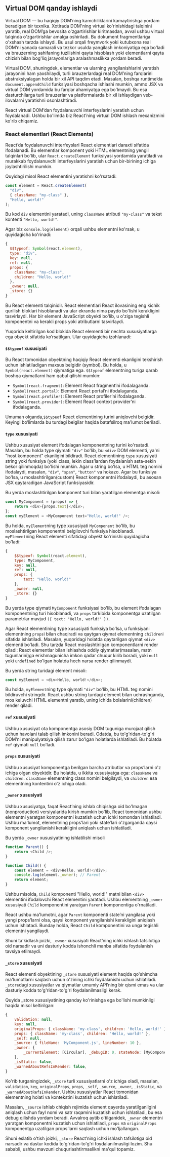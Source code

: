 ## Virtual DOM qanday ishlaydi
Virtual DOM — bu haqiqiy DOM’ning kamchiliklarini kamaytirishga yordam beradigan bir texnika. Xotirada DOM'ning virtual ko'rinishidagi talqinini yaratib, real DOM’ga bevosita o'zgartirishlar kiritmasdan, avval ushbu virtual talqinda o'zgartirishlar amalga oshiriladi. Bu dokument fragmentlariga o'xshash tarzda ishlaydi. Bu usul orqali freymvork yoki kutubxona real DOM’ni yanada samarali va tezkor usulda yangilash imkoniyatiga ega bo'ladi va brauzerning sahifaning tuzilishini qayta hisoblash yoki elementlarni qayta chizish bilan bog'liq jarayonlariga aralashmaslikka yordam beradi.

Virtual DOM, shuningdek, elementlar va ularning yangilanishlarini yaratish jarayonini ham yaxshilaydi, turli brauzerlardagi real DOM’ning farqlarini abstraksiyalagan holda bir xil API taqdim etadi. Masalan, boshqa runtime’da `document.appendChild` funksiyasi boshqacha ishlashi mumkin, ammo JSX va virtual DOM yordamida bu farqlar ahamiyatga ega bo'lmaydi. Bu esa dasturchilarga turli brauzerlar va platformalarda bir xil ishlaydigan veb-ilovalarni yaratishni osonlashtiradi.

React virtual DOM’dan foydalanuvchi interfeyslarini yaratish uchun foydalanadi. Ushbu bo'limda biz React’ning virtual DOM ishlash mexanizmini ko'rib chiqamiz.


### React elementlari (React Elements)
React’da foydalanuvchi interfeyslari React elementlari daraxti sifatida ifodalanadi. Bu elementlar komponent yoki HTML elementning yengil talqinlari bo'lib, ular `React.createElement` funksiyasi yordamida yaratiladi va murakkab foydalanuvchi interfeyslarini yaratish uchun bir-birining ichiga joylashtirilishi mumkin.

Quyidagi misol React elementini yaratishni ko'rsatadi:
``` js copy
const element = React.createElement(
  "div",
  { className: "my-class" },
  "Hello, world!"
);
```

Bu kod `div` elementini yaratadi, uning `className` atributi `"my-class"` va tekst kontenti `"Hello, world!"`.

Agar biz `console.log(element)` orqali ushbu elementni ko'rsak, u quyidagicha ko'rinadi:
``` jsx copy
{
  $$typeof: Symbol(react.element),
  type: "div",
  key: null,
  ref: null,
  props: {
    className: "my-class",
    children: "Hello, world!"
  },
  _owner: null,
  _store: {}
}
```
Bu React elementi talqinidir. React elementlari React ilovasining eng kichik qurilish bloklari hisoblanadi va ular ekranda nima paydo bo'lishi kerakligini tasvirlaydi. Har bir element JavaScript obyekti bo'lib, u o'ziga tegishli komponentni va kerakli props yoki atributlarni tasvirlaydi.

Yuqorida keltirilgan kod blokida React elementi bir nechta xususiyatlarga ega obyekt sifatida ko‘rsatilgan. Ular quyidagicha izohlanadi:


#### `$$typeof` xususiyati
Bu React tomonidan obyektning haqiqiy React elementi ekanligini tekshirish uchun ishlatiladigan maxsus belgidir (symbol). Bu holda, u `Symbol(react.element)` qiymatiga ega. `$$typeof` elementning turiga qarab boshqa qiymatlarni ham qabul qilishi mumkin:
- `Symbol(react.fragment)`: Element React fragment’ni ifodalaganda.
- `Symbol(react.portal)`: Element React portal’ni ifodalaganda.
- `Symbol(react.profiler)`: Element React profiler’ni ifodalaganda.
- `Symbol(react.provider)`: Element React context provider’ni ifodalaganda.

Umuman olganda,`$$typeof` React elementining turini aniqlovchi belgidir. Keyingi bo‘limlarda bu turdagi belgilar haqida batafsilroq ma'lumot beriladi.


#### `type` xususiyati
Ushbu xususiyat element ifodalagan komponentning turini ko'rsatadi. Masalan, bu holda type qiymati `"div"` bo'lib, bu `<div>` DOM elementi, ya'ni "host komponent" ekanligini bildiradi. React elementining `type` xususiyati string yoki funksiya (yoki class, lekin class’lardan foydalanish asta-sekin bekor qilinmoqda) bo'lishi mumkin. Agar u string bo'lsa, u HTML teg nomini ifodalaydi, masalan, `"div"`, `"span"`, `"button"` va hokazo. Agar bu funksiya bo'lsa, u moslashtirilgan(custom) React komponentni ifodalaydi, bu asosan JSX qaytaradigan JavaScript funksiyasidir.

Bu yerda moslashtirilgan komponent turi bilan yaratilgan elementga misoli:
``` js copy
const MyComponent = (props) => {
    return <div>{props.text}</div>;
};
const myElement = <MyComponent text="Hello, world!" />;
```

Bu holda, `myElement`ning type xususiyati `MyComponent` bo'lib, bu moslashtirilgan komponentni belgilovchi funksiya hisoblanadi. `myElement`ning React elementi sifatidagi obyekt ko'rinishi quyidagicha bo'ladi:
``` js copy
{
    $$typeof: Symbol(react.element),
    type: MyComponent,
    key: null,
    ref: null,
    props: {
        text: "Hello, world!"
    },
    _owner: null,
    _store: {}
}
```

Bu yerda type qiymati `MyComponent` funksiyasi bo'lib, bu element ifodalagan komponentning turi hisoblanadi, va `props` tarkibida komponentga uzatilgan parametrlar mavjud `({ text: "Hello, world!" })`.

Agar React elementining type xususiyati funksiya bo'lsa, u funksiyani elementning `props`i bilan chaqiradi va qaytgan qiymat elementning `children`i sifatida ishlatiladi. Masalan, yuqoridagi holatda qaytarilgan qiymat `<div>` elementi bo'ladi. Shu tarzda React moslashtirilgan komponentlarni render qiladi: React elementlar bilan ishlashda oddiy qiymatlar(masalan, matn tugunlarini)ga erishmagunicha imkon qadar chuqur kirib boradi, yoki `null` yoki `undefined` bo'lgan holatda hech narsa render qilinmaydi.

Bu yerda string turidagi element misoli:

``` js copy
const myElement = <div>Hello, world!</div>;
```

Bu holda, `myElement`ning type qiymati `"div"` bo'lib, bu HTML teg nomini bildiruvchi stringdir. React ushbu string turdagi element bilan uchrashganda, mos keluvchi HTML elementni yaratib, uning ichida bolalarini(children) render qiladi.


#### `ref` xususiyati
Ushbu xususiyat ota komponentga asosiy DOM tuguniga murojaat qilish uchun havolani talab qilish imkonini beradi. Odatda, bu to'g'ridan-to'g'ri DOM’ni manipulyatsiya qilish zarur bo'lgan holatlarda ishlatiladi. Bu holatda `ref` qiymati `null` bo'ladi.


#### `props` xususiyati
Ushbu xususiyat komponentga berilgan barcha atributlar va props’larni o'z ichiga olgan obyektdir. Bu holatda, u ikkita xususiyatga ega: `className` va `children`. `className` elementning class nomini belgilaydi, va `children` esa elementning kontentini o'z ichiga oladi.


#### `_owner` xususiyati
Ushbu xususiyatga, faqat React’ning ishlab chiqishga oid bo'lmagan (nonproduction) versiyalarida kirish mumkin bo'lib, React tomonidan ushbu elementni yaratgan komponentni kuzatish uchun ichki tomondan ishlatiladi. Ushbu ma'lumot, elementning props’lari yoki state’lari o'zgarganda qaysi komponent yangilanishi kerakligini aniqlash uchun ishlatiladi.

Bu yerda `_owner` xususiyatining ishlatilishi misoli
``` js copy
function Parent() {
    return <Child />;
}

function Child() {
    const element = <div>Hello, world!</div>;
    console.log(element._owner); // Parent
    return element;
}
```

Ushbu misolda, `Child` komponenti "Hello, world!" matni bilan `<div>` elementini ifodalovchi React elementini yaratadi. Ushbu elementning `_owner` xususiyati `Child` komponentini yaratgan `Parent` komponentiga o'rnatiladi.

React ushbu ma'lumotni, agar `Parent` komponenti state’ni yangilasa yoki yangi props’larni olsa, qaysi komponent yangilanishi kerakligini aniqlash uchun ishlatadi. Bunday holda, React `Child` komponentini va unga tegishli elementni yangilaydi.

Shuni ta'kidlash joizki, `_owner` xususiyati React’ning ichki ishlash tafsilotiga oid narsadir va uni dasturiy kodda ishonchli manba sifatida foydalanish tavsiya etilmaydi.


#### `_store` xususiyati
React elementi obyektining `_store` xususiyati element haqida qo'shimcha ma'lumotlarni saqlash uchun o'zining ichki foydalanishi uchun ishlatiladi. `_store`dagi xususiyatlar va qiymatlar umumiy API’ning bir qismi emas va ular dasturiy kodda to'g'ridan-to'g'ri foydalanilmasligi kerak.

Quyida _store xususiyatining qanday ko'rinishga ega bo'lishi mumkinligi haqida misol keltirilgan:
``` js copy
{
    validation: null,
    key: null,
    originalProps: { className: 'my-class', children: 'Hello, world!' },
    props: { className: 'my-class', children: 'Hello, world!' },
    _self: null,
    _source: { fileName: 'MyComponent.js', lineNumber: 10 },
    _owner: {
        _currentElement: [Circular], _debugID: 0, stateNode: [MyComponent]
    },
    _isStatic: false,
    _warnedAboutRefsInRender: false,
}
```

Ko'rib turganingizdek, `_store` turli xususiyatlarni o'z ichiga oladi, masalan, `validation`, `key`, `originalProps`, `props`, `_self`, `_source`, `_owner`, `_isStatic`, va `_warnedAboutRefsInRender`. Ushbu xususiyatlar React tomonidan elementning holati va kontekstini kuzatish uchun ishlatiladi.

Masalan, `_source` ishlab chiqish rejimida element qayerda yaratilganligini aniqlash uchun fayl nomi va satr raqamini kuzatish uchun ishlatiladi, bu esa debug qilishda yordam beradi. Avvalroq aytib o'tilganidek, `_owner` elementni yaratgan komponentni kuzatish uchun ishlatiladi, `props` va `originalProps` komponentga uzatilgan props’larni saqlash uchun mo'ljallangan.

Shuni eslatib o'tish joizki, `_store` React’ning ichki ishlash tafsilotiga oid narsadir va dastur kodida to'g'ridan-to'g'ri foydalanilmasligi lozim. Shu sababli, ushbu mavzuni chuqurlashtirmaslikni ma'qul topamiz.